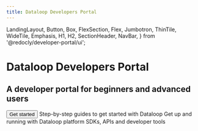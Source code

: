 ```yaml
---
title: Dataloop Developers Portal
---
```


  LandingLayout,
  Button,
  Box,
  FlexSection,
  Flex,
  Jumbotron,
  ThinTile,
  WideTile,
  Emphasis,
  H1,
  H2,
  SectionHeader,
  NavBar,
} from '@redocly/developer-portal/ui';



<Jumbotron>
  <NavBar location={props.location} standalone={false} />
  <H1>Dataloop Developers Portal</H1>
  <H2>A developer portal for beginners and advanced users</H2>
  <Flex p={20} justifyContent="center">
     <Button variant="outlined" size="xlarge" to="tutorials/getting_started/sdk_overview/chapter.md">
      Get started
    </Button>
  </Flex>
</Jumbotron>
<Box my={25}>
  <FlexSection justifyContent="space-around" flexWrap="wrap">
    <WideTile to="tutorials/tutorials.mdx" icon={tutorialsIcon} header="Tutorials">
      Step-by-step guides to get started with Dataloop
    </WideTile>
    <WideTile to="onboarding/onboarding.md" icon={onboardingIcon} header="Onboarding">
      Get up and running with Dataloop platform
    </WideTile>
    <WideTile to="resources/resources.mdx" icon={resourcesIcon} header="Resources">
      SDKs, APIs and developer tools
    </WideTile>
  </FlexSection>
</Box>

